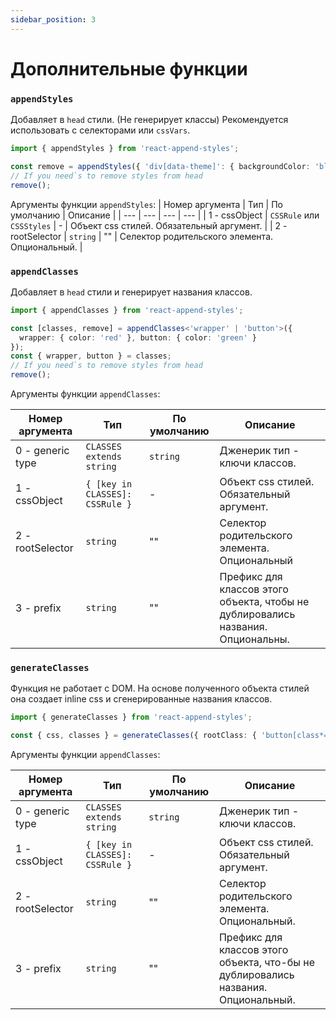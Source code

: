 ```yaml
---
sidebar_position: 3
---
```


# Дополнительные функции


### `appendStyles`

Добавляет в `head` стили. (Не генерирует классы)
Рекомендуется использовать с селекторами или `cssVars`.

```typescript jsx
import { appendStyles } from 'react-append-styles';

const remove = appendStyles({ 'div[data-theme]': { backgroundColor: 'black' } });
// If you need`s to remove styles from head
remove();
```
Аргументы функции `appendStyles`:
<APITable>
    | Номер аргумента | Тип | По умолчанию | Описание |
    | --- | --- | --- | --- |
    | 1 - cssObject | `CSSRule` или `CSSStyles` | - | Объект css стилей. Обязательный аргумент. |
    | 2 - rootSelector | `string` | "" | Селектор родительского элемента. Опциональный. |
</APITable>


### `appendClasses`
Добавляет в `head` стили и генерирует названия классов.

```typescript jsx
import { appendClasses } from 'react-append-styles';

const [classes, remove] = appendClasses<'wrapper' | 'button'>({
  wrapper: { color: 'red' }, button: { color: 'green' }
});
const { wrapper, button } = classes;
// If you need`s to remove styles from head
remove();
```
Аргументы функции `appendClasses`:

| Номер аргумента  | Тип                             | По умолчанию | Описание                                                                         |
|------------------|---------------------------------|--------------|----------------------------------------------------------------------------------|
| 0 - generic type | `CLASSES extends string`        | `string`     | Дженерик тип - ключи классов.                                                    |
| 1 - cssObject    | `{ [key in CLASSES]: CSSRule }` | -            | Объект css стилей. Обязательный аргумент.                                        |
| 2 - rootSelector | `string`                        | ""           | Селектор родительского элемента. Опциональный                                    |
| 3 - prefix       | `string`                        | ""           | Префикс для классов этого объекта, чтобы не дублировались названия. Опциональны. |


### `generateClasses`
Функция не работает с DOM. На основе полученного объекта стилей она создает inline css и сгенерированные названия классов.

```typescript jsx
import { generateClasses } from 'react-append-styles';

const { css, classes } = generateClasses({ rootClass: { 'button[class*=button]': { borderRadius: '26px' } } });
```
Аргументы функции `appendClasses`:

| Номер аргумента  | Тип                             | По умолчанию | Описание                                                                           |
|------------------|---------------------------------|--------------|------------------------------------------------------------------------------------|
| 0 - generic type | `CLASSES extends string`        | `string`     | Дженерик тип - ключи классов.                                                      |
| 1 - cssObject    | `{ [key in CLASSES]: CSSRule }` | -            | Объект css стилей. Обязательный аргумент.                                          |
| 2 - rootSelector | `string`                        | ""           | Селектор родительского элемента. Опциональный.                                     |
| 3 - prefix       | `string`                        | ""           | Префикс для классов этого объекта, что-бы не дублировались названия. Опциональный. |
